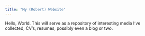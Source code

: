 ```yaml
---
title: "My (Robert) Website"
---
```


Hello, World.
This will serve as a repository of interesting media I've collected, CV's, resumes, possibly even a blog or two.